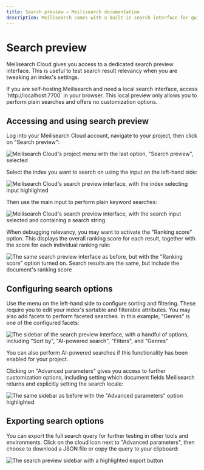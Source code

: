 ```yaml
---
title: Search preview — Meilisearch documentation
description: Meilisearch comes with a built-in search interface for quick testing during development.
---
```


# Search preview

Meilisearch Cloud gives you access to a dedicated search preview interface. This is useful to test search result relevancy when you are tweaking an index's settings.

<Capsule intent="note" title="Search preview in self-hosted instances">
If you are self-hosting Meilisearch and need a local search interface, access `http://localhost:7700` in your browser. This local preview only allows you to perform plain searches and offers no customization options.
</Capsule>

## Accessing and using search preview

Log into your Meilisearch Cloud account, navigate to your project, then click on "Search preview":

![Meilisearch Cloud's project menu with the last option, "Search preview", selected](/assets/images/search_preview/01-search-preview-menu.png)

Select the index you want to search on using the input on the left-hand side:

![Meilisearch Cloud's search preview interface, with the index selecting input highlighted](/assets/images/search_preview/02-select-index.png)

Then use the main input to perform plain keyword searches:

![Meilisearch Cloud's search preview interface, with the search input selected and containing a search string](/assets/images/search_preview/03-basic-search.png)

When debugging relevancy, you may want to activate the "Ranking score" option. This displays the overall ranking score for each result, together with the score for each individual ranking rule:

![The same search preview interface as before, but with the "Ranking score" option turned on. Search results are the same, but include the document's ranking score](/assets/images/search_preview/04-score.png)

## Configuring search options

Use the menu on the left-hand side to configure sorting and filtering. These require you to edit your index's sortable and filterable attributes. You may also add facets to perform faceted searches. In this example, "Genres" is one of the configured facets:

![The sidebar of the search preview interface, with a handful of options, including "Sort by", "AI-powered search", "Filters", and "Genres"](/assets/images/search_preview/05-sidebar-options.png)

You can also perform AI-powered searches if this functionality has been enabled for your project.

Clicking on "Advanced parameters" gives you access to further customization options, including setting which document fields Meilisearch returns and explicitly setting the search locale:

![The same sidebar as before with the "Advanced parameters" option highlighted](/assets/images/search_preview/06-sidebar-options-advanced.png)

## Exporting search options

You can export the full search query for further testing in other tools and environments. Click on the cloud icon next to "Advanced parameters", then choose to download a JSON file or copy the query to your clipboard:

![The search preview sidebar with a highlighted export button](/assets/images/search_preview/07-sidebar-options-export.png)
